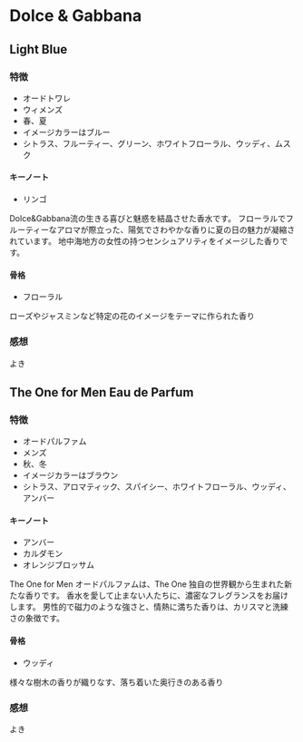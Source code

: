 # Dolce & Gabbana

## Light Blue 
### 特徴
- オードトワレ
- ウィメンズ
- 春、夏
- イメージカラーはブルー
- シトラス、フルーティー、グリーン、ホワイトフローラル、ウッディ、ムスク

#### キーノート
- リンゴ

Dolce&Gabbana流の生きる喜びと魅惑を結晶させた香水です。
フローラルでフルーティーなアロマが際立った、陽気でさわやかな香りに夏の日の魅力が凝縮されています。
地中海地方の女性の持つセンシュアリティをイメージした香りです。

#### 骨格
- フローラル

ローズやジャスミンなど特定の花のイメージをテーマに作られた香り

### 感想
よき

## The One for Men Eau de Parfum
### 特徴
- オードパルファム
- メンズ
- 秋、冬
- イメージカラーはブラウン
- シトラス、アロマティック、スパイシー、ホワイトフローラル、ウッディ、アンバー

#### キーノート
- アンバー
- カルダモン
- オレンジブロッサム

The One for Men オードパルファムは、The One 独自の世界観から生まれた新たな香りです。
香水を愛して止まない人たちに、濃密なフレグランスをお届けします。
男性的で磁力のような強さと、情熱に満ちた香りは、カリスマと洗練さの象徴です。

#### 骨格
- ウッディ

様々な樹木の香りが織りなす、落ち着いた奥行きのある香り

### 感想
よき